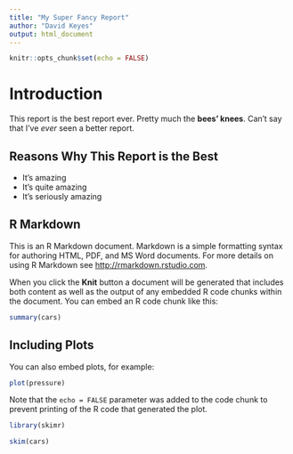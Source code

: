 ```yaml
---
title: "My Super Fancy Report"
author: "David Keyes"
output: html_document
---
```


```r
knitr::opts_chunk$set(echo = FALSE)
```


# Introduction

This report is the best report ever. Pretty much the **bees' knees**. Can't say that I've *ever* seen a better report.

## Reasons Why This Report is the Best

- It's amazing
- It's quite amazing
- It's seriously amazing

## R Markdown

This is an R Markdown document. Markdown is a simple formatting syntax for authoring HTML, PDF, and MS Word documents. For more details on using R Markdown see <http://rmarkdown.rstudio.com>.

When you click the **Knit** button a document will be generated that includes both content as well as the output of any embedded R code chunks within the document. You can embed an R code chunk like this:

```r
summary(cars)
```

## Including Plots

You can also embed plots, for example:

```r
plot(pressure)
```


Note that the `echo = FALSE` parameter was added to the code chunk to prevent printing of the R code that generated the plot.


```r
library(skimr)

skim(cars)
```


